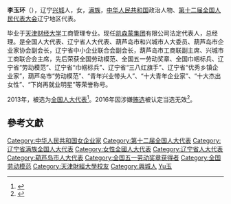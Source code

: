 '''李玉环'''（{{bd|1964年||}}），辽宁[[兴城|兴城]]人，女，[[满族|满族]]，[[中华人民共和国|中华人民共和国]]政治人物、[[第十二届全国人民代表大会|第十二届全国人民代表大会]]辽宁地区代表。

毕业于[[天津财经大学|天津财经大学]]工商管理专业。现任[[凯森蒙集团|凯森蒙集团]]有限公司法定代表人，总经理。是全国人大代表、辽宁省人大代表、葫芦岛市和兴城市人大委员、葫芦岛市企业家协会副会长，辽宁省中小企业联合会副会长，葫芦岛市工商联副主席、兴城市工商联合会主席，先后荣获全国劳动模范、全国五一劳动奖章、全国巾帼标兵、辽宁省“劳动模范”、辽宁省“巾帼标兵”、辽宁省“三八红旗手”、辽宁省“优秀乡镇企业家”，葫芦岛市“劳动模范”、“青年兴业带头人”、“十大青年企业家”、“十大杰出女性”、“下岗再就业明星”等荣誉称号。

2013年，被选为[[全国人大代表|全国人大代表]]<ref>{{cite news|title=全国人大代表信息-李玉环|url= http://210.82.31.1:8084/delegate/viewDelegate.action?dbid=120397|accessdate=2013-03-28|newspaper=全国人大网}}{{dead link|date=2018年3月 |bot=InternetArchiveBot |fix-attempted=yes }}</ref>。2016年因涉嫌[[辽宁拉票贿选案|贿选]]被认定当选无效<ref>{{cite web|url=http://news.xinhuanet.com/politics/2016-09/13/c_1119560872.htm|title=受权发布:全国人民代表大会常务委员会公告 〔十二届〕第二十一号|author=|agency=新华网|publisher=|accessdate=2016-09-13|date=2016-09-13|archive-date=2016-09-13|archive-url=https://web.archive.org/web/20160913125353/http://news.xinhuanet.com/politics/2016-09/13/c_1119560872.htm|dead-url=no}}</ref>。

==參考文獻==
{{reflist}}
{{中华人民共和国政治人物小作品}}
{{DEFAULTSORT:Li李}}
[[Category:中华人民共和国女企业家|Category:中华人民共和国女企业家]]
[[Category:第十二届全国人大代表|Category:第十二届全国人大代表]]
[[Category:辽宁省满族全国人大代表|Category:辽宁省满族全国人大代表]]
[[Category:女性全國人大代表|Category:女性全國人大代表]]
[[Category:辽宁省人大代表|Category:辽宁省人大代表]]
[[Category:葫芦岛市人大代表|Category:葫芦岛市人大代表]]
[[Category:全国五一劳动奖章获得者|Category:全国五一劳动奖章获得者]]
[[Category:全国劳动模范|Category:全国劳动模范]]
[[Category:天津財經大學校友|Category:天津財經大學校友]]
[[Category:興城人|Category:興城人]]
[[Category:李姓|Yu玉]]